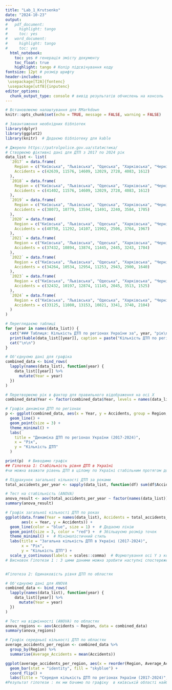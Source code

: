 ```yaml
---
title: "Lab_1_Krutsenko"
date: "2024-10-23"
output:
#   pdf_document:
#     highlight: tango
#     toc: yes
#   word_document:
#     highlight: tango
#     toc: yes
  html_notebook:
    toc: yes # генерація змісту документу
    toc_float: true
    highlight: tango # Колір підсвічування коду
fontsize: 12pt # розмір шрифту
header-includes:
 \usepackage[T2A]{fontenc}
 \usepackage[utf8]{inputenc}
editor_options: 
  chunk_output_type: console # вивід результатів обчислень на консоль
---
```

```r
# Встановлюємо налаштування для RMarkdown
knitr::opts_chunk$set(echo = TRUE, message = FALSE, warning = FALSE)

# Завантаження необхідних бібліотек
library(dplyr)
library(ggplot2)
library(knitr)  # Додаємо бібліотеку для kable
```
```r
# Джерело https://patrolpolice.gov.ua/statистика/
# Створюємо фіктивні дані для ДТП з 2017 по 2024 рік
data_list <- list(
  `2017` = data.frame(
    Region = c("Київська", "Львівська", "Одеська", "Харківська", "Чернігівська", "Полтавська", "Кропивницька"),
    Accidents = c(42639, 11576, 14609, 12029, 2728, 4083, 1612)
  ),
  `2018` = data.frame(
    Region = c("Київська", "Львівська", "Одеська", "Харківська", "Чернігівська", "Полтавська", "Кропивницька"),
    Accidents = c(41402, 11576, 14609, 12029, 2728, 4083, 1612)
  ),
  `2019` = data.frame(
    Region = c("Київська", "Львівська", "Одеська", "Харківська", "Чернігівська", "Полтавська", "Кропивницька"),
    Accidents = c(38073, 10779, 13594, 11491, 2240, 3584, 1705)
  ),
  `2020` = data.frame(
    Region = c("Київська", "Львівська", "Одеська", "Харківська", "Чернігівська", "Полтавська", "Кропивницька"),
    Accidents = c(40750, 11292, 14107, 11902, 2506, 3764, 1967)
  ),
  `2021` = data.frame(
    Region = c("Київська", "Львівська", "Одеська", "Харківська", "Чернігівська", "Полтавська", "Кропивницька"),
    Accidents = c(37432, 10894, 13874, 11445, 2445, 3243, 1784)
  ),
  `2022` = data.frame(
    Region = c("Київська", "Львівська", "Одеська", "Харківська", "Чернігівська", "Полтавська", "Кропивницька"),
    Accidents = c(34264, 10534, 12954, 11253, 2943, 2900, 1640)
  ),
  `2023` = data.frame(
    Region = c("Київська", "Львівська", "Одеська", "Харківська", "Чернігівська", "Полтавська", "Кропивницька"),
    Accidents = c(32432, 10197, 12874, 11145, 2045, 3513, 1525)
  ),
  `2024` = data.frame(
    Region = c("Київська", "Львівська", "Одеська", "Харківська", "Чернігівська", "Полтавська", "Кропивницька"),
    Accidents = c(33125, 11080, 13153, 10821, 3341, 3748, 2104)
  )
)

# Переглядаємо таблиці
for (year in names(data_list)) {
  cat("### Таблиця: Кількість ДТП по регіонах України за", year, "рік\n")
  print(kable(data_list[[year]], caption = paste("Кількість ДТП по регіонах України за", year, "рік")))
  cat("\n\n")
}

# Об'єднуємо дані для графіка
combined_data <- bind_rows(
  lapply(names(data_list), function(year) {
    data_list[[year]] %>%
      mutate(Year = year)
  })
)

# Перетворюємо рік в фактор для правильного відображення на осі X
combined_data$Year <- factor(combined_data$Year, levels = names(data_list))

# Графік динаміки ДТП по регіонах
p <- ggplot(combined_data, aes(x = Year, y = Accidents, group = Region, color = Region)) +
  geom_line() +
  geom_point(size = 3) +
  theme_minimal() +
  labs(
    title = "Динаміка ДТП по регіонах України (2017-2024)",
    x = "Рік",
    y = "Кількість ДТП"
  )

print(p)  # Виводимо графік
## Гіпотеза 1: Стабільність рівня ДТП в Україні
#чи можна вважати рівень ДТП в цілому по Україні стабільним протягом досліджуваного періоду; якщо ні, то яка тенденція має місце?

# Підрахунок загальної кількості ДТП за роками
total_accidents_per_year <- sapply(data_list, function(df) sum(df$Accidents))

# Тест на стабільність (ANOVA)
anova_result <- aov(total_accidents_per_year ~ factor(names(data_list)))
summary(anova_result)

# Графік загальної кількості ДТП по роках
ggplot(data.frame(Year = names(data_list), Accidents = total_accidents_per_year), 
       aes(x = Year, y = Accidents)) +
  geom_line(color = "blue", size = 1) +  # Додаємо лінію
  geom_point(size = 3, color = "red") +  # Збільшуємо розмір точок
  theme_minimal() +  # Мінімалістичний стиль
  labs(title = "Загальна кількість ДТП в Україні (2017-2024)", 
       x = "Рік", 
       y = "Кількість ДТП") +
  scale_y_continuous(labels = scales::comma)  # Форматування осі Y з комами
# Висновок Гіпотези 1 : З цими даними можна зробити наступні спостереження: змінення З 2017 по 2022 рік можна поступово зменшується кількість ДТП.У 2023 році відзначається невелике зростання, але все ще нижче, ніж у 2017 році.Стабільність : Загальна кількість ДТП за роками змінюється, але за останні кілька років відзначається загальна тенденція до зменшення.


#Гіпотеза 2: Одинаковість рівня ДТП по областях

# Об'єднуємо дані для ANOVA
combined_data <- bind_rows(
  lapply(names(data_list), function(year) {
    data_list[[year]] %>%
      mutate(Year = year)
  })
)

# Тест на відмінності (ANOVA) по областях
anova_regions <- aov(Accidents ~ Region, data = combined_data)
summary(anova_regions)

# Графік середньої кількості ДТП по областях
average_accidents_per_region <- combined_data %>%
  group_by(Region) %>%
  summarise(Average_Accidents = mean(Accidents))

ggplot(average_accidents_per_region, aes(x = reorder(Region, Average_Accidents), y = Average_Accidents)) +
  geom_bar(stat = "identity", fill = "skyblue") +
  coord_flip() +
  labs(title = "Середня кількість ДТП по регіонах України (2017-2024)", x = "Регіон", y = "Середня кількість ДТП")
#Результат гіпотези : як ми бачимо по графіку  в київській області найбільші показники дтп, а в кропивницькій області-найменші 
```
